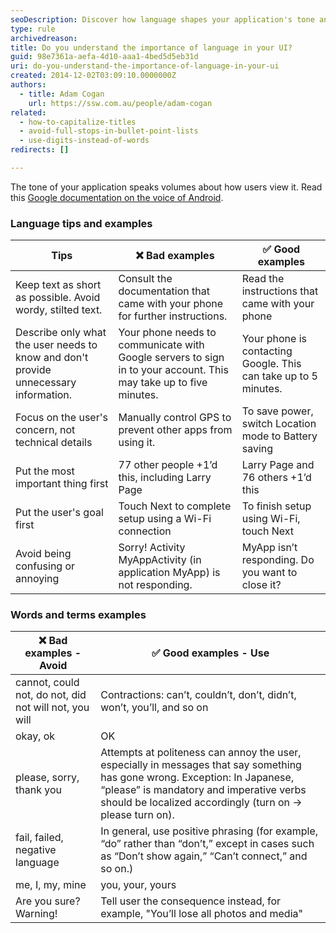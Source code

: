 ```yaml
---
seoDescription: Discover how language shapes your application's tone and user experience with essential tips for clear and effective communication in your UI.
type: rule
archivedreason:
title: Do you understand the importance of language in your UI?
guid: 98e7361a-aefa-4d10-aaa1-4bed5d5eb31d
uri: do-you-understand-the-importance-of-language-in-your-ui
created: 2014-12-02T03:09:10.0000000Z
authors:
  - title: Adam Cogan
    url: https://ssw.com.au/people/adam-cogan
related:
  - how-to-capitalize-titles
  - avoid-full-stops-in-bullet-point-lists
  - use-digits-instead-of-words
redirects: []

---
```


The tone of your application speaks volumes about how users view it. Read this [Google documentation on the voice of Android](https://m2.material.io/design).
### Language tips and examples

| Tips | ❌ Bad examples | ✅ Good examples |
| --- | --- | --- |
| Keep text as short as possible. Avoid wordy, stilted text. | Consult the documentation that came with your phone for further instructions. | Read the instructions that came with your phone |
| Describe only what the user needs to know and don't provide unnecessary information. | Your phone needs to communicate with Google servers to sign in to your account. This may take up to five minutes. | Your phone is contacting Google. This can take up to 5 minutes. |
| Focus on the user's concern, not technical details | Manually control GPS to prevent other apps from using it. | To save power, switch Location mode to Battery saving |
| Put the most important thing first | 77 other people +1’d this, including Larry Page | Larry Page and 76 others +1’d this |
| Put the user's goal first | Touch Next to complete setup using a Wi-Fi connection | To finish setup using Wi-Fi, touch Next |
| Avoid being confusing or annoying | Sorry! Activity MyAppActivity (in application MyApp) is not responding. | MyApp isn’t responding. Do you want to close it? |

### Words and terms examples

| ❌ Bad examples - Avoid | ✅ Good examples - Use |
| --- | --- |
| cannot, could not, do not, did not will not, you will | Contractions: can’t, couldn’t, don’t, didn’t, won’t, you’ll, and so on |
| okay, ok | OK |
| please, sorry, thank you | Attempts at politeness can annoy the user, especially in messages that say something has gone wrong. Exception: In Japanese, “please” is mandatory and imperative verbs should be localized accordingly (turn on -&gt; please turn on). |
| fail, failed, negative language | In general, use positive phrasing (for example, “do” rather than “don’t,” except in cases such as “Don’t show again,” “Can’t connect,” and so on.)  |
| me, I, my, mine | you, your, yours |
| Are you sure? Warning! | Tell user the consequence instead, for example, "You’ll lose all photos and media" |